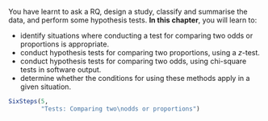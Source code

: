 ::: {.objectivesBox .objectives data-latex="{iconmonstr-target-4-240.png}"}
You have learnt to ask a RQ, design a study, classify and summarise the data, and perform some hypothesis tests.
**In this chapter**, you will learn to:

* identify situations where conducting a test for comparing two odds or proportions is appropriate.
* conduct hypothesis tests for comparing two proportions, using a $z$-test.
*  conduct hypothesis tests for comparing two odds, using chi-square tests in software output.
* determine whether the conditions for using these methods apply in a given situation.
:::


```r
SixSteps(5, 
         "Tests: Comparing two\nodds or proportions")
```


